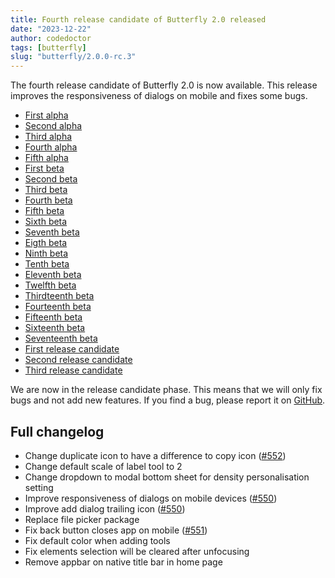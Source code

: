 ```yaml
---
title: Fourth release candidate of Butterfly 2.0 released
date: "2023-12-22"
author: codedoctor
tags: [butterfly]
slug: "butterfly/2.0.0-rc.3"
---
```


The fourth release candidate of Butterfly 2.0 is now available. This release improves the responsiveness of dialogs on mobile and fixes some bugs.

- [First alpha](/butterfly/2.0.0-alpha.0)
- [Second alpha](/butterfly/2.0.0-alpha.1)
- [Third alpha](/butterfly/2.0.0-alpha.2)
- [Fourth alpha](/butterfly/2.0.0-alpha.3)
- [Fifth alpha](/butterfly/2.0.0-alpha.4)
- [First beta](/butterfly/2.0.0-beta.0)
- [Second beta](/butterfly/2.0.0-beta.1)
- [Third beta](/butterfly/2.0.0-beta.2)
- [Fourth beta](/butterfly/2.0.0-beta.3)
- [Fifth beta](/butterfly/2.0.0-beta.4)
- [Sixth beta](/butterfly/2.0.0-beta.5)
- [Seventh beta](/butterfly/2.0.0-beta.6)
- [Eigth beta](/butterfly/2.0.0-beta.7)
- [Ninth beta](/butterfly/2.0.0-beta.8)
- [Tenth beta](/butterfly/2.0.0-beta.9)
- [Eleventh beta](/butterfly/2.0.0-beta.10)
- [Twelfth beta](/butterfly/2.0.0-beta.11)
- [Thirdteenth beta](/butterfly/2.0.0-beta.12)
- [Fourteenth beta](/butterfly/2.0.0-beta.13)
- [Fifteenth beta](/butterfly/2.0.0-beta.14)
- [Sixteenth beta](/butterfly/2.0.0-beta.15)
- [Seventeenth beta](/butterfly/2.0.0-beta.16)
- [First release candidate](/butterfly/2.0.0-rc.0)
- [Second release candidate](/butterfly/2.0.0-rc.1)
- [Third release candidate](/butterfly/2.0.0-rc.2)

We are now in the release candidate phase. This means that we will only fix bugs and not add new features. If you find a bug, please report it on [GitHub](https://linwood.dev/butterfly/report).

## Full changelog

* Change duplicate icon to have a difference to copy icon ([#552](https://github.com/LinwoodDev/Butterfly/issues/552))
* Change default scale of label tool to 2
* Change dropdown to modal bottom sheet for density personalisation setting
* Improve responsiveness of dialogs on mobile devices ([#550](https://github.com/LinwoodDev/Butterfly/issues/550))
* Improve add dialog trailing icon ([#550](https://github.com/LinwoodDev/Butterfly/issues/550))
* Replace file picker package
* Fix back button closes app on mobile ([#551](https://github.com/LinwoodDev/Butterfly/issues/551))
* Fix default color when adding tools
* Fix elements selection will be cleared after unfocusing
* Remove appbar on native title bar in home page
